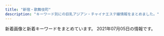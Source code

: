 ```yaml
---
title: "新宿・歌舞伎町"
description: "キーワード別にの巨乳アジアン・チャイナエステ嬢情報をまとめました。"
---
```


新着画像と新着キーワードをまとめています。
2021年07月05日の情報です。

<DmmAffiliateIns />
<KeywordTable
  shops={
    [
    {
        "url": "https://mens-esthe.xyz/",
        "station": "JR\u65b0\u5bbf\u99c5\u6771\u5357\u53e3",
        "name": "\u30b8\u30e5\u30ea\u30a2\u30f3",
        "keywords": {
            "84": 5,
            "F": 5,
            "86": 10,
            "D": 10,
            "95": 5
        },
        "img_links": [
            "https://mens-esthe.xyz/images/qrcode.png",
            "https://mens-esthe.xyz/images/esthe1.jpg",
            "https://inage-mensesthe.com/icon/line.png",
            "https://inage-mensesthe.com/icon/twitter.png",
            "https://inage-mensesthe.com/icon/yelp.png",
            "https://mens-esthe.xyz/room/room-l8.jpg",
            "https://inage-mensesthe.com/link/relaku_salon.jpg",
            "https://mens-esthe.xyz/staff/kana-l1.jpg",
            "https://mens-esthe.xyz/images/main1.jpg",
            "https://mens-esthe.xyz/room/room-l5.jpg",
            "https://mens-esthe.xyz/staff/eri-l2.jpg",
            "https://mens-esthe.xyz/room/room-l2.jpg",
            "https://mens-esthe.xyz/icon/twitter.png",
            "https://mens-esthe.xyz/staff/kana-s1.jpg",
            "https://mens-esthe.xyz/icon/line.png",
            "https://mens-esthe.xyz/room/room-l7.jpg",
            "https://mens-esthe.xyz/staff/eri-s2.jpg",
            "https://mens-esthe.xyz/images/clear.png",
            "https://mens-esthe.xyz/staff/yuuka-l2.jpg",
            "https://mens-esthe.xyz/room/room-l1.jpg",
            "https://mens-esthe.xyz/images/esthe3.jpg",
            "https://mens-esthe.xyz/shinjuku/2021/06/11/4942043_0.jpg",
            "https://mens-esthe.xyz/staff/moe-s1.jpg",
            "https://mens-esthe.xyz/icon/yelp.png",
            "https://mens-esthe.xyz/footer/footer-tel.png",
            "https://mens-esthe.xyz/staff/eri-l1.jpg",
            "https://mens-esthe.xyz/staff/moe-l1.jpg",
            "https://mens-esthe.xyz/footer/footer-staff.png",
            "https://mens-esthe.xyz/staff/yuuka-s2.jpg",
            "https://mens-esthe.xyz/images/header3.png",
            "https://mens-esthe.xyz/room/room-l4.jpg",
            "https://mens-esthe.xyz/staff/eri-s1.jpg",
            "https://mens-esthe.xyz/room/room-l3.jpg",
            "https://inage-mensesthe.com/icon/facebook.png",
            "https://mens-esthe.xyz/images/esthe4.jpg",
            "https://mens-esthe.xyz/images/main-sp.jpg",
            "https://mens-esthe.xyz/images/esthe2.jpg",
            "https://mens-esthe.xyz/room/room-l6.jpg",
            "https://mens-esthe.xyz/staff/kana-l2.jpg",
            "https://mens-esthe.xyz/staff/kana-s2.jpg",
            "https://mens-esthe.xyz/staff/yuuka-l1.jpg",
            "https://mens-esthe.xyz/icon/facebook.png",
            "https://mens-esthe.xyz/staff/yuuka-s1.jpg",
            "https://mens-esthe.xyz/footer/footer-line.png"
        ]
    },
    {
        "name": "\u30d4\u30e5\u30a2\u30ea\u30be\u30fc\u30c8II",
        "img_links": [],
        "keywords": {},
        "url": "http://pure-resort.tyo.cm/",
        "station": "JR\u65b0\u5bbf\u99c5\u6771\u53e3"
    },
    {
        "img_links": [
            "http://www.night.ne.jp/nightnet/img/17.jpg",
            "http://www.night.ne.jp/tokyo/gyoen/img/view_3.jpg",
            "http://www.night.ne.jp/_format/W/img/whats_news.jpg",
            "http://www.night.ne.jp/nightnet/img/10.jpg",
            "http://www.night.ne.jp/tokyo/gyoen/img/index_view.jpg",
            "http://www.night.ne.jp/tokyo/gyoen/img/view_4.jpg",
            "http://www.night.ne.jp/nightnet/img/1.jpg",
            "http://www.night.ne.jp/tokyo/gyoen/img/index.jpg",
            "http://www.night.ne.jp/nightnet/img/14.jpg",
            "http://www.night.ne.jp/tokyo/gyoen/img/view_2.jpg",
            "http://www.night.ne.jp/tokyo/gyoen/img/view_1.jpg",
            "http://www.night.ne.jp/nightnet/img/2.jpg",
            "http://www.night.ne.jp/nightnet/img/6.jpg",
            "http://www.night.ne.jp/nightnet/img/5.jpg",
            "http://www.night.ne.jp/tokyo/gyoen/img/qr_code.jpg",
            "http://www.night.ne.jp/_format/W/img/index_enter_1.jpg",
            "http://www.night.ne.jp/tokyo/gyoen/img/index_top.jpg",
            "http://www.night.ne.jp/tokyo/gyoen/img/index_skill.jpg",
            "http://www.night.ne.jp/_format/W/img/whats_skill.jpg",
            "http://www.night.ne.jp/nightnet/img/15.jpg",
            "http://www.night.ne.jp/nightnet/img/3.jpg",
            "http://www.night.ne.jp/tokyo/gyoen/img/skill_1.jpg",
            "http://www.night.ne.jp/tokyo/gyoen/img/skill_2.jpg",
            "http://www.night.ne.jp/_format/W/img/whats_view.jpg",
            "http://www.night.ne.jp/nightnet/img/11.jpg",
            "http://www.night.ne.jp/nightnet/img/4.jpg",
            "http://www.night.ne.jp/nightnet/img/7.jpg",
            "http://www.night.ne.jp/tokyo/gyoen/img/skill_3.jpg",
            "http://www.night.ne.jp/nightnet/img/16.jpg",
            "http://www.night.ne.jp/nightnet/img/8.jpg",
            "http://www.night.ne.jp/nightnet/img/12a.jpg",
            "http://www.night.ne.jp/nightnet/img/9.jpg",
            "http://www.night.ne.jp/nightnet/img/13.jpg"
        ],
        "station": "\u65b0\u5bbf\u5fa1\u82d1\u524d\u99c53\u756a\u51fa\u53e3",
        "keywords": {},
        "url": "http://www.night.ne.jp/tokyo/gyoen/",
        "name": "\u5fa1\u82d1 -\u304e\u3087\u3048\u3093-"
    },
    {
        "station": "JR\u65b0\u5bbf\u99c5\u6771\u53e3",
        "url": "http://aroma-massage.red/",
        "img_links": [
            "http://aroma-massage.red/images/txt-footer-copyright.png",
            "http://aroma-massage.red/images/bnr-campaign01.jpg",
            "http://aroma-massage.red/images/img-linkt.jpg",
            "http://aroma-massage.red/images/ttl-concept2t.png",
            "http://aroma-massage.red/images/bnr-sp-campaign01.jpg",
            "http://aroma-massage.red/images/qr.jpg",
            "http://aroma-massage.red/images/img-link.jpg",
            "http://aroma-massage.red/images/ttl-qr.png",
            "http://aroma-massage.red/images/cg01.jpg",
            "http://aroma-massage.red/images/bg-image-consept.png",
            "http://aroma-massage.red/images/cg03.jpg",
            "http://aroma-massage.red/images/ttl-informationt.png",
            "http://aroma-massage.red/images/txt-header-storeinfo.png",
            "http://aroma-massage.red/images/acc.jpg",
            "http://aroma-massage.red/images/ttl-pickupt.png",
            "http://aroma-massage.red/images/ttl-qrf.png",
            "http://aroma-massage.red/images/txt-header-phonet.png",
            "http://aroma-massage.red/images/img-header-mainvisual01t.jpg",
            "http://aroma-massage.red/images/img-therapist.jpg",
            "http://aroma-massage.red/images/ttl-therapist.png",
            "http://aroma-massage.red/images/cg05.jpg",
            "http://aroma-massage.red/images/bg-image-consept02.png",
            "http://aroma-massage.red/images/ttl-qrt.png",
            "http://aroma-massage.red/images/ttl-concept.png",
            "http://aroma-massage.red/images/ttl-link.png",
            "http://aroma-massage.red/images/acc1.jpg",
            "http://aroma-massage.red/images/txt-header-phone.png",
            "http://aroma-massage.red/images/cg06.jpg",
            "http://aroma-massage.red/images/ttl-information.png",
            "http://aroma-massage.red/images/img-therapistt.jpg",
            "http://aroma-massage.red/images/cg02.jpg",
            "http://aroma-massage.red/images/ttl-pickup.png",
            "http://aroma-massage.red/images/ttl-conceptt.png",
            "http://aroma-massage.red/images/ttl-concept2.png",
            "http://aroma-massage.red/images/kan.jpg",
            "http://aroma-massage.red/images/img-header-mainvisual01.jpg"
        ],
        "name": "\u30c6\u30bb\u30e9-Tethera-",
        "keywords": {
            "D": 20
        }
    },
    {
        "url": "http://in-esthe.com/relair/",
        "keywords": {
            "C": 8
        },
        "station": "\u65b0\u5bbf\u897f\u53e3\u99c5D5\u51fa\u53e3",
        "img_links": [
            "http://in-esthe.com/relair/img/p-3-1.jpg",
            "http://in-esthe.com/relair/img/p-3.jpg",
            "http://in-esthe.com/relair/img/english-t6.png",
            "http://in-esthe.com/relair/img/p-9.jpg",
            "http://in-esthe.com/relair/img/head.png",
            "http://in-esthe.com/relair/img/t-2.png",
            "http://in-esthe.com/relair/img/kanban4.jpg",
            "http://in-esthe.com/relair/img/p-8.jpg",
            "http://in-esthe.com/relair/img/re.png",
            "http://in-esthe.com/relair/img/english-t2.png",
            "http://in-esthe.com/relair/img/fla2.png",
            "http://in-esthe.com/relair/img/fla1.png",
            "http://in-esthe.com/relair/img/t-3.png",
            "http://in-esthe.com/relair/img/english-t5.png",
            "http://in-esthe.com/relair/img/s-1.jpg",
            "http://in-esthe.com/relair/img/card-english.png",
            "http://in-esthe.com/relair/img/english-t1.png",
            "http://in-esthe.com/relair/img/botton.png",
            "http://in-esthe.com/relair/img/fla.png",
            "http://in-esthe.com/relair/img/p-1-1.jpg",
            "http://in-esthe.com/relair/img/english-t4.png",
            "http://in-esthe.com/relair/img/twitter.png",
            "http://in-esthe.com/relair/img/tel.png",
            "http://in-esthe.com/relair/img/p-7.jpg",
            "http://in-esthe.com/relair/img/t-1.png",
            "http://in-esthe.com/relair/img/p-0.jpg",
            "http://in-esthe.com/relair/img/p-1.jpg",
            "http://in-esthe.com/relair/img/newstback.png",
            "http://in-esthe.com/relair/img/p-2.jpg",
            "http://in-esthe.com/relair/img/english-t3.png"
        ],
        "name": "RELAIR \uff5e\u30ea\u30ec\u30a2\uff5e"
    },
    {
        "name": "\u5143\u6c17\u30e2\u30ea\u30e2\u30ea",
        "station": "\u897f\u6b66\u65b0\u5bbf\u99c5\u5317\u53e3",
        "url": "http://genkimorimori.este88.com/",
        "img_links": [
            "http://genkimorimori.este88.com/images/ph1.jpg",
            "http://genkimorimori.este88.com/img/kixyoko1.jpg",
            "http://genkimorimori.este88.com/gals/sayuri1.jpg",
            "http://genkimorimori.este88.com/images/koyuki1.jpg",
            "http://genkimorimori.este88.com/images/r04.jpg",
            "http://genkimorimori.este88.com/img/kaori1.jpg",
            "http://genkimorimori.este88.com/img/mika1.jpg",
            "http://genkimorimori.este88.com/images/r01.jpg",
            "http://genkimorimori.este88.com/images/r02.jpg",
            "http://genkimorimori.este88.com/gals/nnana1.jpg",
            "http://genkimorimori.este88.com/img/momo1.jpg",
            "http://genkimorimori.este88.com/images/mika1.jpg",
            "http://genkimorimori.este88.com/images/kixyoko1.jpg",
            "http://genkimorimori.este88.com/gals/risa1.jpg",
            "http://genkimorimori.este88.com/gals/koko1.jpg",
            "http://genkimorimori.este88.com/images/momo1.jpg",
            "http://genkimorimori.este88.com/img/koyuki1.jpg",
            "http://genkimorimori.este88.com/images/kaori1.jpg"
        ],
        "keywords": {}
    },
    {
        "img_links": [
            "http://fairy-girl.work/staff/misa.jpg",
            "http://fairy-girl.work/img/yuki1.jpg",
            "http://fairy-girl.work/images/1.jpg",
            "http://fairy-girl.work/images/11.jpg",
            "http://fairy-girl.work/images/sys3.jpg",
            "http://fairy-girl.work/img/rina1.jpg",
            "http://fairy-girl.work/images/int1.jpg",
            "http://fairy-girl.work/images/6.jpg",
            "http://fairy-girl.work/img/rara1.jpg",
            "http://fairy-girl.work/images/ac2.jpg",
            "http://fairy-girl.work/img/kana1.jpg",
            "http://fairy-girl.work/staff/hitomi.jpg",
            "http://fairy-girl.work/images/mobile.jpg",
            "http://fairy-girl.work/img/kiki2.jpg",
            "http://fairy-girl.work/staff/rika.jpg",
            "http://fairy-girl.work/img/mari1.jpg",
            "http://fairy-girl.work/images/int2.jpg",
            "http://fairy-girl.work/images/12.jpg",
            "http://fairy-girl.work/images/10.jpg",
            "http://fairy-girl.work/images/3.jpg",
            "http://fairy-girl.work/images/8.jpg",
            "http://fairy-girl.work/staff/rara.jpg",
            "http://fairy-girl.work/staff/eri.jpg",
            "http://fairy-girl.work/images/sys5.jpg",
            "http://fairy-girl.work/staff/kiki.jpg",
            "http://fairy-girl.work/staff/mari.jpg",
            "http://fairy-girl.work/img/kiki1.jpg",
            "http://fairy-girl.work/images/news.jpg",
            "http://fairy-girl.work/img/eri1.jpg",
            "http://fairy-girl.work/images/5.jpg",
            "http://fairy-girl.work/img/misa1.jpg",
            "http://fairy-girl.work/images/ac1.jpg",
            "http://fairy-girl.work/images/staff_t.jpg",
            "http://fairy-girl.work/images/sys2.jpg",
            "http://fairy-girl.work/images/bana0404_4.png",
            "http://fairy-girl.work/images/line.png",
            "http://fairy-girl.work/staff/yuyu.jpg",
            "http://fairy-girl.work/img/hitomi1.jpg",
            "http://fairy-girl.work/images/interior_t.jpg",
            "http://fairy-girl.work/staff/kana.jpg",
            "http://fairy-girl.work/staff/rina.jpg",
            "http://fairy-girl.work/img/rika1.jpg",
            "http://fairy-girl.work/img/yuyu1.jpg",
            "http://fairy-girl.work/images/sys1.jpg",
            "http://fairy-girl.work/images/sys4.jpg",
            "http://fairy-girl.work/images/9.jpg",
            "http://fairy-girl.work/images/2.jpg",
            "http://fairy-girl.work/staff/yuki.jpg",
            "http://fairy-girl.work/images/tr.jpg",
            "http://fairy-girl.work/images/7.jpg",
            "http://fairy-girl.work/img/eri2.jpg"
        ],
        "station": "JR\u65b0\u5bbf\u99c5\u897f\u53e3",
        "name": "Fairy Girl",
        "keywords": {},
        "url": "http://fairy-girl.work/"
    },
    {
        "img_links": [
            "http://aes-aroma.com/pic/head.png",
            "http://aes-aroma.com/img/ttl_pickup.png",
            "http://aes-aroma.com/img/ttl_rec.png",
            "http://aes-aroma.com/staff/miki/01.jpg",
            "http://aes-aroma.com/staff/nana/01.jpg",
            "http://aes-aroma.com/img/ttl_tnew.png",
            "http://aes-aroma.com/i/files/homeimg.jpg",
            "http://aes-aroma.com/staff/yoko/02.jpg",
            "http://aes-aroma.com/staff/yuri/01.jpg",
            "http://aes-aroma.com/staff/yoko/01.jpg",
            "http://aes-aroma.com/staff/koko/01.jpg",
            "http://aes-aroma.com/staff/mimi/01.jpg",
            "http://aes-aroma.com/img/ttl_mobile.png",
            "http://aes-aroma.com/staff/ai/01.jpg",
            "http://aes-aroma.com/staff/kaori/01.jpg",
            "http://aes-aroma.com/img/ttl_staff.png",
            "http://aes-aroma.com/staff/megumi/01.jpg"
        ],
        "keywords": {
            "C": 18
        },
        "name": "\u7652\u3057\u306e\u5bbf",
        "url": "http://aes-aroma.com/",
        "station": "JR\u65b0\u5bbf\u99c5\u5357\u53e3"
    },
    {
        "url": "http://sakura-relax.net/",
        "station": "\u65b0\u5bbf\u4e09\u4e01\u76ee\u99c5E1\u51fa\u53e3",
        "name": "\u697d\u697d-\u30e9\u30af\u30e9\u30af-",
        "keywords": {
            "E": 8,
            "86": 4,
            "87": 8,
            "85": 4,
            "C": 8
        },
        "img_links": [
            "http://sakura-relax.net/images/top-img01.png",
            "http://sakura-relax.net/images/kan.jpg",
            "http://sakura-relax.net/images/qrc.png",
            "http://sakura-relax.net/images/cg03.jpg",
            "http://sakura-relax.net/link/menlog.jpg",
            "http://sakura-relax.net/images/cg06.jpg",
            "http://sakura-relax.net/images/cg07.jpg",
            "http://sakura-relax.net/images/tel.png",
            "http://sakura-relax.net/images/top-img02.png",
            "http://sakura-relax.net/images/cg04.jpg"
        ]
    },
    {
        "station": "JR\u65b0\u5bbf\u99c5\u6771\u53e3",
        "img_links": [
            "https://shinjuku-mensesthe.com/images/main-small.jpg",
            "https://shinjuku-mensesthe.com/staff/hikaru-l1.jpg",
            "https://shinjuku-mensesthe.com/massage/2020/09/14/hana-s1.jpg",
            "https://shinjuku-mensesthe.com/icon/line.png",
            "https://shinjuku-mensesthe.com/images/main-sp.jpg",
            "https://shinjuku-mensesthe.com/images/qrcode.png",
            "https://shinjuku-mensesthe.com/staff/yuki-s1.jpg",
            "https://shinjuku-mensesthe.com/icon/facebook.png",
            "https://shinjuku-mensesthe.com/massage/2020/07/31/covit19.jpg",
            "https://shinjuku-mensesthe.com/link/mens-esthe.png",
            "https://shinjuku-mensesthe.com/images/camp.png",
            "https://shinjuku-mensesthe.com/room/room-l2.jpg",
            "https://shinjuku-mensesthe.com/images/top1.jpg",
            "https://shinjuku-mensesthe.com/images/top3.jpg",
            "https://shinjuku-mensesthe.com/room/room-l3.jpg",
            "https://shinjuku-mensesthe.com/images/flower.png",
            "https://shinjuku-mensesthe.com/menu/home.png",
            "https://shinjuku-mensesthe.com/button/blog.png",
            "https://shinjuku-mensesthe.com/images/footer-r.png",
            "https://shinjuku-mensesthe.com/images/main-top.jpg",
            "https://shinjuku-mensesthe.com/menu/info.png",
            "https://shinjuku-mensesthe.com/staff/yuki-l1.jpg",
            "https://shinjuku-mensesthe.com/room/room-l4.jpg",
            "https://shinjuku-mensesthe.com/images/header3.png",
            "https://shinjuku-mensesthe.com/staff/kana-s1.jpg",
            "https://shinjuku-mensesthe.com/staff/hikaru-s1.jpg",
            "https://shinjuku-mensesthe.com/icon/yelp.png",
            "https://shinjuku-mensesthe.com/room/room-l1.jpg",
            "https://shinjuku-mensesthe.com/massage/2020/10/21/risa-s1.jpg",
            "https://shinjuku-mensesthe.com/massage/2020/08/16/riri-s1.jpg",
            "https://shinjuku-mensesthe.com/images/clear.png",
            "https://shinjuku-mensesthe.com/staff/hana-s1.jpg",
            "https://shinjuku-mensesthe.com/menu/staff.png",
            "https://shinjuku-mensesthe.com/massage/2021/03/27/blog.jpg",
            "https://shinjuku-mensesthe.com/staff/shiori-s1.jpg",
            "https://shinjuku-mensesthe.com/button/home.png",
            "https://shinjuku-mensesthe.com/icon/twitter.png",
            "https://shinjuku-mensesthe.com/images/top2.jpg",
            "https://shinjuku-mensesthe.com/staff/seira-s1.jpg",
            "https://shinjuku-mensesthe.com/staff/seira-l1.jpg",
            "https://shinjuku-mensesthe.com/button/staff.png",
            "https://shinjuku-mensesthe.com/images/footer-l.png",
            "https://shinjuku-mensesthe.com/staff/hana-l1.jpg",
            "https://shinjuku-mensesthe.com/massage/2020/10/05/yuki-s1.jpg",
            "https://scdn.line-apps.com/n/line_add_friends/btn/ja.png",
            "https://shinjuku-mensesthe.com/menu/blog.png",
            "https://shinjuku-mensesthe.com/staff/arisa-s1.jpg",
            "https://shinjuku-mensesthe.com/staff/kana-l1.jpg",
            "https://shinjuku-mensesthe.com/staff/arisa-l1.jpg"
        ],
        "url": "https://shinjuku-mensesthe.com/",
        "keywords": {},
        "name": "\u5915\u9727 \u3086\u3046\u304e\u308a"
    },
    {
        "img_links": [
            "https://sango.tyo.cm/images/s_face.jpg",
            "https://sango.tyo.cm/images/news_bj2.jpg",
            "https://sango.tyo.cm/images/room1.jpg",
            "https://sango.tyo.cm/images/room3.jpg",
            "https://sango.tyo.cm/images/room2.jpg",
            "https://sango.tyo.cm/photos/sites/57/2021/04/2021040613034580.jpg",
            "https://sango.tyo.cm/images/new.jpg",
            "https://sango.tyo.cm/images/room5.jpg",
            "https://sango.tyo.cm/images/ac.jpg",
            "https://sango.tyo.cm/images/tel.jpg",
            "https://sango.tyo.cm/images/room6.jpg",
            "https://sango.tyo.cm/photos/sites/57/2021/04/2021040612550483.jpg",
            "https://sango.tyo.cm/photos/sites/57/2021/04/2021040613001077.jpg",
            "https://sango.tyo.cm/images/s2.jpg",
            "https://sango.tyo.cm/images/room4.jpg",
            "https://sango.tyo.cm/images/s1.jpg",
            "https://sango.tyo.cm/images/s_news.jpg",
            "https://sango.tyo.cm/photos/sites/57/2021/05/2021050712355190.jpg",
            "https://sango.tyo.cm/images/s_staff.jpg",
            "https://sango.tyo.cm/photos/sites/57/2021/04/2021040612564880.jpg",
            "https://sango.tyo.cm/photos/sites/57/2021/05/2021050712354572.jpg",
            "https://sango.tyo.cm/photos/sites/57/2021/04/2021040612584231.jpg",
            "https://sango.tyo.cm/images/mobile.jpg",
            "https://sango.tyo.cm/images/top.jpg"
        ],
        "keywords": {
            "87": 11,
            "83": 10,
            "D": 54,
            "86": 43,
            "C": 18
        },
        "station": "\u897f\u65b0\u5bbf\u99c5",
        "name": "\u73ca\u745a",
        "url": "https://sango.tyo.cm/"
    },
    {
        "station": "JR\u65b0\u5bbf\u99c5\u6771\u53e3",
        "keywords": {
            "C": 8
        },
        "img_links": [
            "http://hi-msg.com/koyuki/img/english-t3.png",
            "http://hi-msg.com/koyuki/img/english-t2.png",
            "http://hi-msg.com/koyuki/img/english-t4.png",
            "http://hi-msg.com/koyuki/img/re.png",
            "http://hi-msg.com/koyuki/img/kanban4.jpg",
            "http://hi-msg.com/koyuki/img/p-11.jpg",
            "http://hi-msg.com/koyuki/img/p-7-1.jpg",
            "http://hi-msg.com/koyuki/img/tit.png",
            "http://hi-msg.com/koyuki/img/t-3.png",
            "http://hi-msg.com/koyuki/img/p-6-1.jpg",
            "http://hi-msg.com/koyuki/img/p-8.jpg",
            "http://hi-msg.com/koyuki/img/p-3.jpg",
            "http://hi-msg.com/koyuki/img/p-4.jpg",
            "http://hi-msg.com/koyuki/img/p-9.jpg",
            "http://hi-msg.com/koyuki/img/p-3-1.jpg",
            "http://hi-msg.com/koyuki/img/head.png",
            "http://hi-msg.com/koyuki/img/card-english.png",
            "http://hi-msg.com/koyuki/img/t-1.png",
            "http://hi-msg.com/koyuki/img/p-10.jpg",
            "http://hi-msg.com/koyuki/img/botton.png",
            "http://hi-msg.com/koyuki/img/tel.png",
            "http://hi-msg.com/koyuki/img/english-t1.png",
            "http://hi-msg.com/koyuki/img/newstback.png",
            "http://hi-msg.com/koyuki/img/p-0.jpg",
            "http://hi-msg.com/koyuki/img/english-t5.png",
            "http://hi-msg.com/koyuki/img/card.png",
            "http://hi-msg.com/koyuki/img/p-7.jpg",
            "http://hi-msg.com/koyuki/img/kanban4s.jpg",
            "http://hi-msg.com/koyuki/img/p-6.jpg",
            "http://hi-msg.com/koyuki/img/p-2.jpg",
            "http://hi-msg.com/koyuki/img/p-1.jpg",
            "http://hi-msg.com/koyuki/img/p-5.jpg",
            "http://hi-msg.com/koyuki/img/p-2-1.jpg",
            "http://hi-msg.com/koyuki/img/p-4-1.jpg",
            "http://hi-msg.com/koyuki/img/p-8-1.jpg",
            "http://hi-msg.com/koyuki/img/t-2.png",
            "http://hi-msg.com/koyuki/img/english-t6.png"
        ],
        "name": "KOYUKI",
        "url": "http://hi-msg.com/koyuki/"
    },
    {
        "name": "CLEAR-\u30af\u30ea\u30a2-",
        "url": "http://clear-es.net/",
        "keywords": {
            "C": 3,
            "90": 1,
            "88": 4,
            "89": 1,
            "F": 1,
            "87": 2,
            "86": 4,
            "D": 8
        },
        "img_links": [
            "http://clear-es.net/images/index_17.jpg",
            "http://clear-es.net/yamituki-n/uploads/images/satomi2.jpg",
            "http://clear-es.net/uploads/c1f6d0346f5cb109ac62c21a58c7deff.jpg",
            "http://clear-es.net/images/index_21.jpg",
            "http://clear-es.net/images/index_12.jpg",
            "http://clear-es.net/images/index_28_01.jpg",
            "http://clear-es.net/images/gallery_11.jpg",
            "http://clear-es.net/uploads/f73e8f67358edf8e94cf35d345a7af08.jpg",
            "http://clear-es.net/images/index_04.jpg",
            "http://clear-es.net/images/index_07.jpg",
            "http://clear-es.net/yamituki-n/uploads/images/yui01.jpg",
            "http://clear-es.net/images/index_13.jpg",
            "http://clear-es.net/uploads/a62d7f24a5b9a4fd5aeef678eb24ef4b.jpg",
            "http://clear-es.net/images/service_11.jpg",
            "http://clear-es.net/images/index_15.jpg",
            "http://clear-es.net/images/index_01.jpg",
            "http://clear-es.net/images/index_26.jpg",
            "http://clear-es.net/images/index_24.jpg",
            "http://clear-es.net/images/index_20.jpg",
            "http://clear-es.net/images/index_27.jpg",
            "http://clear-es.net/my_work/images/pic1.png",
            "http://clear-es.net/images/index_10.jpg",
            "http://clear-es.net/yamituki-n/uploads/images/mmexport1576417470781.jpg",
            "http://clear-es.net/images/index_06.jpg",
            "http://clear-es.net/uploads/c8a6186524d872100cc89c100d1f3728.jpg",
            "http://clear-es.net/images/index_18.jpg",
            "http://clear-es.net/uploads/0141717ce8be90c90f41c0c8eb5c92fe.jpg",
            "http://clear-es.net/uploads/cec0ed392fe00d8e3ff867c0625809e6.jpg",
            "http://clear-es.net/yamituki-n/uploads/images/rena01.jpg",
            "http://clear-es.net/images/index_25.jpg",
            "http://clear-es.net/yamituki-n/uploads/images/juri01s.jpg",
            "http://clear-es.net/images/girls_03.jpg",
            "http://clear-es.net/images/index_02.jpg",
            "http://clear-es.net/images/index_03.jpg",
            "http://clear-es.net/images/index_19.jpg",
            "http://clear-es.net/yamituki-n/uploads/images/mimi-01s.jpg",
            "http://clear-es.net/images/index_23.jpg",
            "http://clear-es.net/yamituki-n/uploads/images/mika03s.jpg",
            "http://clear-es.net/yamituki-n/uploads/images/rena02.jpg",
            "http://clear-es.net/images/girls_11.jpg",
            "http://clear-es.net/images/koko_1.jpg",
            "http://clear-es.net/uploads/10299154955d10c3b815a5638a35a934.jpg",
            "http://clear-es.net/uploads/22c8968348a9acc2dfc9ab0aecb09c27.jpg",
            "http://clear-es.net/images/index_28.jpg",
            "http://clear-es.net/uploads/97eb17743f96fd7f0551aab0bedd5e6f.jpg",
            "http://clear-es.net/uploads/f426bd85a8f6a9eac87e55b2d44c4bd5.jpg",
            "http://clear-es.net/yamituki-n/uploads/images/emi3.jpg",
            "http://clear-es.net/images/index_08.jpg",
            "http://clear-es.net/images/index_14.jpg",
            "http://clear-es.net/images/index_05.jpg",
            "http://clear-es.net/yamituki-n/uploads/images/satomi21.jpg",
            "http://clear-es.net/uploads/d1dd85f8fb55d0e70a55a6dafa8ff601.jpg",
            "http://clear-es.net/images/index_11.jpg",
            "http://clear-es.net/yamituki-n/uploads/images/rika55ss.jpg",
            "http://clear-es.net/images/girls_13.jpg",
            "http://clear-es.net/images/index_09.jpg",
            "http://clear-es.net/uploads/2aa97908694153fb149943f0b8445352.jpg",
            "http://clear-es.net/uploads/09bdd5637edec4bfa3d47a7e9874640b.jpg"
        ],
        "station": "\u897f\u6b66\u65b0\u5bbf\u99c5\u5317\u53e3"
    },
    {
        "keywords": {},
        "img_links": [
            "https://static.wixstatic.com/media/1f1430_5b6db55133674387b978465361d1f5af~mv2.jpg",
            "https://static.wixstatic.com/media/1f1430_e11d2a49cf1a4130a10a3e09053a46fc~mv2.png",
            "https://static.wixstatic.com/media/1f1430_b6622178bf9c45a68912520b4b2de175~mv2.png",
            "https://static.wixstatic.com/media/1f1430_c12fa837f18643e8a167f283f823ecd9~mv2.jpg",
            "https://static.wixstatic.com/media/1f1430_d0a7ae614e0b423886aa6d1beca9a87a~mv2.jpg",
            "https://static.wixstatic.com/media/1f1430_8e7ae52f03b14e31be6ff7b1038f2896~mv2.jpg",
            "https://static.wixstatic.com/media/1f1430_890ca68d29e04e7a8c96e4198a653ed3~mv2.jpg",
            "https://static.wixstatic.com/media/1f1430_d26df1a13af049c9a7afeac5e58c5323~mv2.jpg",
            "https://static.wixstatic.com/media/1f1430_e5113a1a86b8410db0438745823a2d2c~mv2.png",
            "https://static.wixstatic.com/media/1f1430_7ff5719c25b243d18c7fb6db890677f9~mv2.jpg",
            "https://static.wixstatic.com/media/1f1430_c48456140f404f1eb9a47dfd01d1d032~mv2.jpg",
            "https://static.wixstatic.com/media/1f1430_c572ee153c0c46e096e6301fe82e2f11~mv2.jpg",
            "https://static.wixstatic.com/media/1f1430_04f93cdec45f4c4e8d0fa69dc26b3e38~mv2.jpg",
            "https://static.wixstatic.com/media/1f1430_f16ba939f42f47d688a43ba736f9d100~mv2.jpg",
            "https://static.wixstatic.com/media/1f1430_704c1cfac22b4288a4aaa588c496ab40~mv2.jpg",
            "https://static.wixstatic.com/media/1f1430_4b2c5243bdbe40858057386a16dce231~mv2.png",
            "https://static.wixstatic.com/media/1f1430_f4c9cbbcc36c44f1a8be8eb3138b0b46~mv2.jpg",
            "https://static.wixstatic.com/media/1f1430_184f66b9eb914c26b47be78d54152284~mv2.jpg",
            "https://static.wixstatic.com/media/1f1430_0ea86bd4429f44fa96f0a1277a1c2d6e~mv2.jpg",
            "https://static.wixstatic.com/media/1f1430_4ef445c14af547ffb085a4c73252e22c~mv2.jpg",
            "https://static.wixstatic.com/media/1f1430_d824a82ebc40424facf31978d80b293b~mv2.png",
            "https://static.wixstatic.com/media/1f1430_2511e8409a39492bab1eeffd58a5eb1f~mv2.jpg",
            "https://static.wixstatic.com/media/1f1430_27c850c6656448c68b705e2a69f8d3e0~mv2.png"
        ],
        "name": "\u7fbd\u8863\uff5e\u306f\u3054\u308d\u3082\uff5e",
        "url": "https://www.hagoromo.tokyo/",
        "station": "JR\u65b0\u5bbf\u99c5\u6771\u53e3\u30fb\u6b4c\u821e\u4f0e\u753a"
    },
    {
        "img_links": [
            "http://ciretva.xyz/picture/room1.jpg",
            "http://ciretva.xyz/uploads/201021/1-201021155925315.jpg",
            "http://ciretva.xyz/uploads/201021/1-201021155T9631.jpg",
            "http://ciretva.xyz/uploads/201021/1-201021155932238.jpg",
            "http://ciretva.xyz/picture/face.jpg",
            "http://ciretva.xyz/picture/room3.jpg",
            "http://ciretva.xyz/uploads/201021/1-201021155T02L.jpg",
            "http://ciretva.xyz/uploads/210601/1-2106011H604649.jpg",
            "http://ciretva.xyz/picture/top.jpg",
            "http://ciretva.xyz/picture/room4.jpg",
            "http://ciretva.xyz/picture/news.jpg",
            "http://ciretva.xyz/picture/s_staff.png",
            "http://ciretva.xyz/picture/face_bj1.png",
            "http://ciretva.xyz/picture/room2.jpg",
            "http://ciretva.xyz/uploads/210601/1-2106011H615V5.jpg",
            "http://ciretva.xyz/picture/pick.jpg"
        ],
        "url": "http://ciretva.xyz/",
        "station": "\u897f\u6b66\u65b0\u5bbf\u99c5\u5317\u53e3",
        "keywords": {
            "86": 2,
            "D": 3
        },
        "name": "\u4f73\u7e01 \uff5e\u304b\u3048\u3093\uff5e"
    },
    {
        "url": "http://www.yu-yu.work/",
        "img_links": [
            "http://www.yu-yu.work/images/sys4.jpg",
            "http://www.yu-yu.work/images/head.jpg",
            "http://www.yu-yu.work/images/int1.png",
            "http://www.yu-yu.work/images/interior_t.jpg",
            "http://www.yu-yu.work/images/line.png",
            "http://www.yu-yu.work/images/6.jpg",
            "http://www.yu-yu.work/img/nana1.jpg",
            "http://www.yu-yu.work/images/mobile.jpg",
            "http://www.yu-yu.work/images/2.jpg",
            "http://www.yu-yu.work/images/sys1.jpg",
            "http://www.yu-yu.work/images/news.jpg",
            "http://www.yu-yu.work/images/staff_t.jpg",
            "http://www.yu-yu.work/images/ac2.jpg",
            "http://www.yu-yu.work/images/5.jpg",
            "http://www.yu-yu.work/staff/miki.jpg",
            "http://www.yu-yu.work/staff/misaki.jpg",
            "http://www.yu-yu.work/img/miki1.jpg",
            "http://www.yu-yu.work/images/info.jpg",
            "http://www.yu-yu.work/images/int2.png",
            "http://www.yu-yu.work/images/7.jpg",
            "http://www.yu-yu.work/img/yumi1.jpg",
            "http://www.yu-yu.work/staff/yumi.jpg",
            "http://www.yu-yu.work/images/sys2.jpg",
            "http://www.yu-yu.work/staff/nana.jpg",
            "http://www.yu-yu.work/images/b2.jpg",
            "http://www.yu-yu.work/img/misaki1.jpg",
            "http://www.yu-yu.work/images/sys3.jpg",
            "http://www.yu-yu.work/images/ac1.jpg",
            "http://www.yu-yu.work/images/b1.jpg"
        ],
        "name": "\u8679\u83ef \u3044\u308d\u306f",
        "station": "\u897f\u6b66\u65b0\u5bbf\u99c5\u5317\u53e3",
        "keywords": {}
    },
    {
        "img_links": [],
        "name": "\u65b0\u5bbf\u6975\u4e0a\u30e1\u30f3\u30ba\u30a8\u30b9\u30c6",
        "keywords": {},
        "station": "JR\u65b0\u5bbf\u99c5",
        "url": "https://gokujo.iest.info/"
    },
    {
        "name": "\u7652\u83ef \u3086\u3046\u304b",
        "url": "http://www.yuuka.info/",
        "img_links": [
            "http://www.yuuka.info/images/rec1.jpg",
            "http://www.yuuka.info/images/head.jpg",
            "http://www.yuuka.info/images/1.jpg",
            "http://www.yuuka.info/images/4.jpg",
            "http://www.yuuka.info/images/up.png",
            "http://www.yuuka.info/images/sys.jpg",
            "http://www.yuuka.info/images/interior_t.jpg",
            "http://www.yuuka.info/images/2.jpg",
            "http://www.yuuka.info/images/mobile.jpg",
            "http://www.yuuka.info/images/3.jpg",
            "http://www.yuuka.info/images/ta.jpg",
            "http://www.yuuka.info/images/int2.jpg",
            "http://www.yuuka.info/images/int1.jpg",
            "http://www.yuuka.info/images/rec2.jpg",
            "http://www.yuuka.info/img/miyu1.jpg",
            "http://www.yuuka.info/img/rina1.jpg",
            "http://www.yuuka.info/img/sayaka1.jpg",
            "http://www.yuuka.info/images/staff_t.jpg",
            "http://www.yuuka.info/img/momo1.jpg",
            "http://www.yuuka.info/images/tel.jpg",
            "http://www.yuuka.info/images/news.jpg"
        ],
        "keywords": {},
        "station": "JR\u65b0\u5bbf\u99c5\u6771\u53e3"
    },
    {
        "station": "JR\u65b0\u5bbf\u99c5\u6771\u53e3",
        "url": "http://relaxia.work/",
        "img_links": [
            "http://relaxia.work/images/side_mobile.jpg",
            "http://relaxia.work/images/link_nav02.jpg",
            "http://relaxia.work/images/note.jpg",
            "http://relaxia.work/images/link_nav03.jpg",
            "http://relaxia.work/img/haru1.jpg",
            "http://relaxia.work/img/sizuka1.jpg",
            "http://relaxia.work/images/info2.jpg",
            "http://relaxia.work/images/top_slider01.jpg",
            "http://relaxia.work/images/ico01.png",
            "http://relaxia.work/images/link_nav06.jpg",
            "http://relaxia.work/images/side_link.jpg",
            "http://relaxia.work/img/yuki1.jpg",
            "http://relaxia.work/images/side_tel.jpg",
            "http://relaxia.work/images/top.png",
            "http://relaxia.work/images/link_nav04.jpg",
            "http://relaxia.work/images/info1.jpg",
            "http://relaxia.work/images/sp_top.jpg",
            "http://relaxia.work/images/link_nav01.jpg",
            "http://relaxia.work/images/info3.jpg",
            "http://relaxia.work/images/link_nav05.jpg"
        ],
        "keywords": {},
        "name": "\u30ea\u30e9\u30af\u30b7\u30a2\u30fc"
    },
    {
        "img_links": [
            "http://www.sh-riraku22.xyz/uploads/190603/1-1Z603130K6109.jpg",
            "http://www.sh-riraku22.xyz/uploads/190603/1-1Z603130FW91.jpg",
            "http://www.sh-riraku22.xyz/picture/s_news.png",
            "http://www.sh-riraku22.xyz/picture/room2.jpg",
            "http://www.sh-riraku22.xyz/picture/s_sysytem.png",
            "http://www.sh-riraku22.xyz/picture/top.jpg",
            "http://www.sh-riraku22.xyz/uploads/190603/1-1Z60313051L05.jpg",
            "http://www.sh-riraku22.xyz/picture/s_link.png",
            "http://www.sh-riraku22.xyz/picture/room1.jpg",
            "http://www.sh-riraku22.xyz/uploads/190509/1-1Z509153HC21.jpg",
            "http://www.sh-riraku22.xyz/uploads/190603/1-1Z6031305394Y.jpg",
            "http://www.sh-riraku22.xyz/uploads/190603/1-1Z603130R1E6.jpg",
            "http://www.sh-riraku22.xyz/uploads/190603/1-1Z603130953222.jpg",
            "http://www.sh-riraku22.xyz/uploads/190603/1-1Z603131055613.jpg",
            "http://www.sh-riraku22.xyz/picture/top2.jpg",
            "http://www.sh-riraku22.xyz/picture/room4.jpg",
            "http://www.sh-riraku22.xyz/picture/s_staff.png",
            "http://www.sh-riraku22.xyz/picture/room3.jpg"
        ],
        "station": "JR\u65b0\u5bbf\u99c5",
        "url": "http://www.sh-riraku22.xyz/",
        "name": "\u6708\u306e\u604b\u4eba",
        "keywords": {
            "D": 6,
            "85": 2,
            "83": 2,
            "80": 2,
            "86": 2,
            "C": 2
        }
    },
    {
        "name": "\u3089\u304f",
        "url": "http://vintinty.xyz/",
        "keywords": {
            "E": 1,
            "85": 1,
            "89": 2,
            "C": 2
        },
        "station": "\u6771\u65b0\u5bbf\u99c5",
        "img_links": [
            "http://www.vintinty.xyz/templets/default/picture/m-head.jpg",
            "http://www.vintinty.xyz/templets/default/picture/nav-002.jpg",
            "http://vintinty.xyz/templets/default/picture/nav-002.jpg",
            "http://www.vintinty.xyz/templets/default/picture/nav-006.jpg",
            "http://vintinty.xyz/templets/default/picture/m-head.jpg",
            "http://www.vintinty.xyz/templets/default/picture/m-top02.jpg",
            "http://vintinty.xyz/uploads/allimg/210628/1-21062Q62500342.jpg",
            "http://vintinty.xyz/templets/default/picture/m-top04.jpg",
            "http://www.vintinty.xyz/templets/default/picture/nav-003.jpg",
            "http://www.vintinty.xyz/templets/default/picture/nav-004.jpg",
            "http://vintinty.xyz/templets/default/picture/nav-001.jpg",
            "http://www.vintinty.xyz/templets/default/picture/foot.jpg",
            "http://vintinty.xyz/templets/default/picture/nav-006.jpg",
            "http://vintinty.xyz/templets/default/picture/nav-004.jpg",
            "http://vintinty.xyz/uploads/210628/1-21062Q61935113.jpg",
            "http://vintinty.xyz/templets/default/picture/nav-005.jpg",
            "http://vintinty.xyz/uploads/allimg/210628/1-21062Q11S1123.jpg",
            "http://www.vintinty.xyz/templets/default/picture/m-top04.jpg",
            "http://www.vintinty.xyz/templets/default/picture/nav-001.jpg",
            "http://www.vintinty.xyz/templets/default/picture/nav-005.jpg",
            "http://vintinty.xyz/templets/default/picture/m-top02.jpg",
            "http://www.vintinty.xyz/templets/default/picture/m-top05.jpg",
            "http://vintinty.xyz/templets/default/picture/top-left01.jpg",
            "http://vintinty.xyz/uploads/210628/1-21062Q6201WY.jpg",
            "http://vintinty.xyz/uploads/allimg/210628/1-21062Q62531442.jpg",
            "http://www.vintinty.xyz/templets/default/picture/top-left01.jpg",
            "http://vintinty.xyz/templets/default/picture/nav-003.jpg",
            "http://vintinty.xyz/uploads/allimg/210628/1-21062Q62441593.jpg",
            "http://www.vintinty.xyz/uploads/210628/1-21062Q6201WY.jpg",
            "http://vintinty.xyz/uploads/210628/1-21062Q6195DR.jpg",
            "http://vintinty.xyz/templets/default/picture/m-top05.jpg",
            "http://www.vintinty.xyz/uploads/210628/1-21062Q6195DR.jpg",
            "http://www.vintinty.xyz/uploads/210628/1-21062Q61935113.jpg",
            "http://vintinty.xyz/templets/default/picture/foot.jpg"
        ]
    },
    {
        "station": "JR\u65b0\u5bbf\u99c5\u897f\u53e3",
        "name": "\u6c17\u697d",
        "img_links": [
            "http://yurali.oks.bz/images/acc1.jpg",
            "http://yurali.oks.bz/images/acc3.jpg",
            "http://yurali.oks.bz/photos/sites/48/2020/09/2020090809341490.jpg",
            "http://yurali.oks.bz/photos/sites/48/2020/09/2020090809340917.jpg",
            "http://yurali.oks.bz/photos/sites/48/2020/09/2020090809341126.jpg",
            "http://yurali.oks.bz/images/kanban.jpg",
            "http://yurali.oks.bz/images/line.jpg",
            "http://yurali.oks.bz/images/right.jpg",
            "http://yurali.oks.bz/images/s3.jpg",
            "http://yurali.oks.bz/photos/sites/48/2021/03/2021033110254811.jpg",
            "http://yurali.oks.bz/images/acc4.jpg",
            "http://yurali.oks.bz/images/mobile.jpg",
            "http://yurali.oks.bz/images/s4.jpg",
            "http://yurali.oks.bz/images/acc2.jpg",
            "http://yurali.oks.bz/images/s2.jpg",
            "http://yurali.oks.bz/images/top.jpg",
            "http://yurali.oks.bz/images/s_new.png",
            "http://yurali.oks.bz/photos/sites/48/2020/06/2020063002493351.jpg",
            "http://yurali.oks.bz/images/s1.jpg",
            "http://yurali.oks.bz/photos/sites/48/2021/03/2021033110254887.jpg"
        ],
        "url": "http://yurali.oks.bz/",
        "keywords": {
            "87": 8,
            "\u80f8": 2,
            "85": 8,
            "86": 8,
            "D": 16,
            "\u4e73": 2,
            "E": 8
        }
    },
    {
        "url": "http://crystal-est.net/",
        "name": "\u30af\u30ea\u30b9\u30bf\u30eb",
        "station": "JR\u65b0\u5bbf\u99c5\u6771\u53e3",
        "keywords": {
            "C": 2
        },
        "img_links": [
            "http://crystal-est.net/uploads/crystal/2017/02/wifi.jpg",
            "http://crystal-est.net/uploads/crystal/2017/03/icon_flower.png",
            "http://crystal-est.net/uploads/crystal/images/p01.png",
            "http://crystal-est.net/uploads/crystal/2017/03/subvisual_info.png",
            "http://crystal-est.net/uploads/crystal/2017/03/btn_top_01.png",
            "http://ruby-es.com/uploads/rubyes/2017/02/img_info_04.png",
            "http://crystal-est.net/uploads/crystal/2020/12/img_6902.jpg",
            "http://crystal-est.net/uploads/crystal/2017/03/subvisual_magazine1.png",
            "http://crystal-est.net/uploads/crystal/2017/03/subvisual_qa.png",
            "http://ruby-es.com/uploads/rubyes/2017/02/img_info_01.png",
            "http://crystal-est.net/uploads/crystal/2018/07/wechatimg26.jpeg",
            "http://crystal-est.net/uploads/crystal/2018/05/webwxgetmsgimg.jpeg",
            "http://crystal-est.net/uploads/crystal/images/no-photo.jpg",
            "http://crystal-est.net/uploads/crystal/2020/12/img_6830.jpg",
            "http://crystal-est.net/uploads/crystal/2017/04/bnr_side_01.png",
            "http://crystal-est.net/uploads/crystal/2018/07/wechatimg31.jpeg",
            "http://crystal-est.net/uploads/crystal/images/xing.png",
            "http://crystal-est.net/uploads/crystal/2017/03/subvisual_contact.png",
            "http://crystal-est.net/uploads/crystal/2018/07/wechatimg125.jpeg",
            "http://crystal-est.net/uploads/crystal/2017/03/btn_top_02.png",
            "http://crystal-est.net/uploads/crystal/2017/03/bnr_side_credit1.png",
            "http://crystal-est.net/uploads/crystal/2017/04/line2.png",
            "http://crystal-est.net/uploads/crystal/2017/03/treatment2.png",
            "http://crystal-est.net/uploads/crystal/images/subvisual_staff.png",
            "http://crystal-est.net/uploads/crystal/2017/03/btn_top_03.png",
            "http://crystal-est.net/uploads/crystal/2017/03/bnr_side_032.png",
            "http://crystal-est.net/uploads/crystal/2018/08/wechatimg51.jpeg",
            "http://crystal-est.net/uploads/crystal/2017/03/subvisual_enquete1.png",
            "http://ruby-es.com/uploads/rubyes/2017/02/img_info_06.png",
            "http://ruby-es.com/uploads/rubyes/2017/02/img_info_03.png",
            "http://crystal-est.net/uploads/crystal/2017/04/leftmovie.png",
            "http://ruby-es.com/uploads/rubyes/2017/02/img_info_02.png",
            "http://ruby-es.com/uploads/rubyes/2017/02/img_info_05.png",
            "http://crystal-est.net/uploads/crystal/2017/03/subvisual_link.png",
            "http://crystal-est.net/uploads/crystal/2017/03/ruby6.png",
            "http://crystal-est.net/uploads/crystal/2017/03/bnr_side_052.png",
            "http://crystal-est.net/uploads/crystal/2017/03/subvisual_reserve.png",
            "http://crystal-est.net/uploads/crystal/2018/05/mayu1.jpeg",
            "http://crystal-est.net/uploads/crystal/2018/07/wechatimg30.jpeg",
            "http://crystal-est.net/uploads/crystal/images/icon_flower.png",
            "http://crystal-est.net/uploads/crystal/2017/03/bnr_side_042.png",
            "http://crystal-est.net/uploads/crystal/2018/08/wechatimg49.jpeg",
            "http://crystal-est.net/uploads/crystal/2017/04/web.png",
            "http://crystal-est.net/uploads/crystal/2020/11/tel.jpg",
            "http://crystal-est.net/uploads/crystal/2017/02/ameba.jpg"
        ]
    }
]
}
/>
<DmmAffiliateScript />
